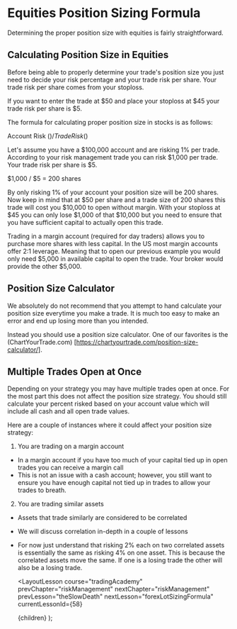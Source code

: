 
# Equities Position Sizing Formula

Determining the proper position size with equities is fairly straightforward.

## Calculating Position Size in Equities

Before being able to properly determine your trade's position size you just need to decide your risk percentage and your trade
risk per share. Your trade risk per share comes from your stoploss.

If you want to enter the trade at $50 and place your stoploss at $45 your trade risk per share is $5.

The formula for calculating proper position size in stocks is as follows:

Account Risk ($) / Trade Risk ($)

Let's assume you have a $100,000 account and are risking 1% per trade. According to your risk management trade you can risk
$1,000 per trade. Your trade risk per share is $5.

$1,000 / $5 = 200 shares

By only risking 1% of your account your position size will be 200 shares. Now keep in mind that at $50 per share and a trade
size of 200 shares this trade will cost you $10,000 to open without margin. With your stoploss at $45 you can only lose $1,000
of that $10,000 but you need to ensure that you have sufficient capital to actually open this trade.

Trading in a margin account (required for day traders) allows you to purchase more shares with less capital. In the US most
margin accounts offer 2:1 leverage. Meaning that to open our previous example you would only need $5,000 in available capital
to open the trade. Your broker would provide the other $5,000.

## Position Size Calculator

We absolutely do not recommend that you attempt to hand calculate your position size everytime you make a trade. It is much too
easy to make an error and end up losing more than you intended.

Instead you should use a position size calculator. One of our favorites is the (ChartYourTrade.com)
[https://chartyourtrade.com/position-size-calculator/].

## Multiple Trades Open at Once

Depending on your strategy you may have multiple trades open at once. For the most part this does not affect the position
size strategy. You should still calculate your percent risked based on your account value which will include all cash
and all open trade values.

Here are a couple of instances where it could affect your position size strategy:

1. You are trading on a margin account

- In a margin account if you have too much of your capital tied up in open trades you can receive a margin call
- This is not an issue with a cash account; however, you still want to ensure you have enough capital not tied up in
  trades to allow your trades to breath.

2. You are trading similar assets

- Assets that trade similarly are considered to be correlated
- We will discuss correlation in-depth in a couple of lessons
- For now just understand that risking 2% each on two correlated assets is essentially the same as risking 4% on one
  asset. This is because the correlated assets move the same. If one is a losing trade the other will also be a losing trade.

  <LayoutLesson
    course="tradingAcademy"
    prevChapter="riskManagement"
    nextChapter="riskManagement"
    prevLesson="theSlowDeath"
    nextLesson="forexLotSizingFormula"
    currentLessonId={58}
  >
    {children}
  </LayoutLesson>
);
